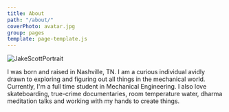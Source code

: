 ```yaml
---
title: About
path: "/about/"
coverPhoto: avatar.jpg
group: pages
template: page-template.js
---
```




![JakeScottPortrait](avatar.jpg)


I was born and raised in Nashville, TN. I am a curious individual avidly drawn to exploring and figuring out all things in the mechanical world. Currently, I'm a full time student in Mechanical Engineering. I also love skateboarding, true-crime documentaries, room temperature water, dharma meditation talks and working with my hands to create things.
